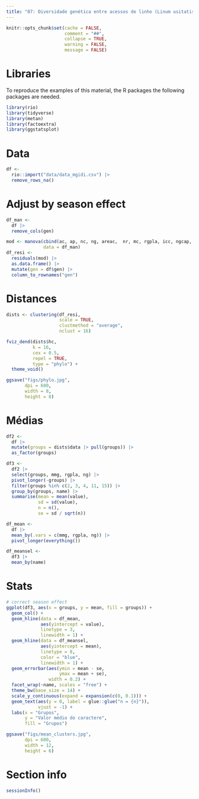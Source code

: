 ```yaml
---
title: "07: Diversidade genética entre acessos de linho (Linum usitatissimum, L.) baseada em caracteres morfoagronômicos"
---
```


```r
knitr::opts_chunk$set(cache = FALSE,
                      comment = "##",
                      collapse = TRUE,
                      warning = FALSE,
                      message = FALSE)

```


# Libraries

To reproduce the examples of this material, the R packages the following packages are needed.

```r
library(rio)
library(tidyverse)
library(metan)
library(factoextra)
library(ggstatsplot)
```


# Data
```r
df <- 
  rio::import("data/data_mgidi.csv") |> 
  remove_rows_na()


```

# Adjust by season effect
```r
df_man <- 
  df |> 
  remove_cols(gen)

mod <- manova(cbind(ac, ap, nc, ng, areac,  nr, mc, rgpla, icc, ngcap, mmg) ~ epoca,
              data = df_man)
df_resi <- 
  residuals(mod) |> 
  as.data.frame() |> 
  mutate(gen = df$gen) |> 
  column_to_rownames("gen")
```



# Distances
```r
dists <- clustering(df_resi,
                    scale = TRUE,
                    clustmethod = "average",
                    nclust = 16)

fviz_dend(dists$hc,
          k = 16,
          cex = 0.5,
          repel = TRUE,
          type = "phylo") +
  theme_void()

ggsave("figs/phylo.jpg",
       dpi = 600,
       width = 8,
       height = 8)
```


# Médias
```r
df2 <- 
  df |>
  mutate(groups = dists$data |> pull(groups)) |> 
  as_factor(groups)

df3 <- 
  df2 |> 
  select(groups, mmg, rgpla, ng) |> 
  pivot_longer(-groups) |> 
  filter(groups %in% c(2, 3, 4, 11, 15)) |> 
  group_by(groups, name) |> 
  summarise(mean = mean(value),
            sd = sd(value),
            n = n(),
            se = sd / sqrt(n))

df_mean <- 
  df |> 
  mean_by(.vars = c(mmg, rgpla, ng)) |> 
  pivot_longer(everything())

df_meansel <- 
  df3 |> 
  mean_by(name)

```



# Stats
```r
# correct season effect
ggplot(df3, aes(x = groups, y = mean, fill = groups)) +
  geom_col() +
  geom_hline(data = df_mean,
             aes(yintercept = value),
             linetype = 3,
             linewidth = 1) +
  geom_hline(data = df_meansel,
             aes(yintercept = mean),
             linetype = 8,
             color = "blue",
             linewidth = 1) +
  geom_errorbar(aes(ymin = mean - se,
                    ymax = mean + se),
                width = 0.2) +
  facet_wrap(~name, scales = "free") +
  theme_bw(base_size = 14) +
  scale_y_continuous(expand = expansion(c(0, 0.1))) +
  geom_text(aes(y = 0, label = glue::glue("n = {n}")),
            vjust = -1) +
  labs(x = "Grupos",
       y = "Valor médio do caractere",
       fill = "Grupos")

ggsave("figs/mean_clusters.jpg",
       dpi = 600,
       width = 12,
       height = 6)

```


# Section info
```r
sessionInfo()
```

